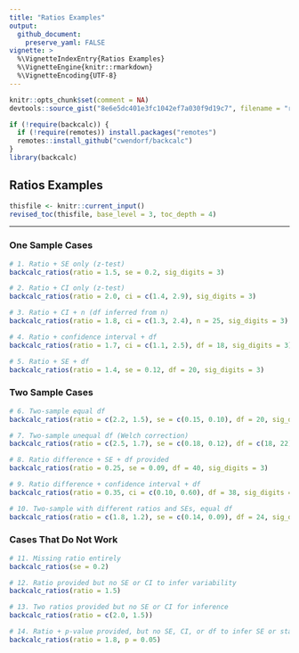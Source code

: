 ```yaml
---
title: "Ratios Examples"
output:
  github_document:
    preserve_yaml: FALSE
vignette: >
  %\VignetteIndexEntry{Ratios Examples}
  %\VignetteEngine{knitr::rmarkdown}
  %\VignetteEncoding{UTF-8}
---
```


```r
knitr::opts_chunk$set(comment = NA)
devtools::source_gist("8e6e5dc401e3fc1042ef7a030f9d19c7", filename = "revised_toc.R")
```

```r
if (!require(backcalc)) {
  if (!require(remotes)) install.packages("remotes")
  remotes::install_github("cwendorf/backcalc")
}
library(backcalc)
```

## Ratios Examples

```r
thisfile <- knitr::current_input()
revised_toc(thisfile, base_level = 3, toc_depth = 4)
```

---

### One Sample Cases

```r
# 1. Ratio + SE only (z-test)
backcalc_ratios(ratio = 1.5, se = 0.2, sig_digits = 3)

# 2. Ratio + CI only (z-test)
backcalc_ratios(ratio = 2.0, ci = c(1.4, 2.9), sig_digits = 3)

# 3. Ratio + CI + n (df inferred from n)
backcalc_ratios(ratio = 1.8, ci = c(1.3, 2.4), n = 25, sig_digits = 3)

# 4. Ratio + confidence interval + df
backcalc_ratios(ratio = 1.7, ci = c(1.1, 2.5), df = 18, sig_digits = 3)

# 5. Ratio + SE + df
backcalc_ratios(ratio = 1.4, se = 0.12, df = 20, sig_digits = 3)
```

### Two Sample Cases

```r
# 6. Two-sample equal df
backcalc_ratios(ratio = c(2.2, 1.5), se = c(0.15, 0.10), df = 20, sig_digits = 3)

# 7. Two-sample unequal df (Welch correction)
backcalc_ratios(ratio = c(2.5, 1.7), se = c(0.18, 0.12), df = c(18, 22), sig_digits = 3)

# 8. Ratio difference + SE + df provided
backcalc_ratios(ratio = 0.25, se = 0.09, df = 40, sig_digits = 3)

# 9. Ratio difference + confidence interval + df
backcalc_ratios(ratio = 0.35, ci = c(0.10, 0.60), df = 38, sig_digits = 3)

# 10. Two-sample with different ratios and SEs, equal df
backcalc_ratios(ratio = c(1.8, 1.2), se = c(0.14, 0.09), df = 24, sig_digits = 3)
```

### Cases That Do Not Work

```r
# 11. Missing ratio entirely
backcalc_ratios(se = 0.2)

# 12. Ratio provided but no SE or CI to infer variability
backcalc_ratios(ratio = 1.5)

# 13. Two ratios provided but no SE or CI for inference
backcalc_ratios(ratio = c(2.0, 1.5))

# 14. Ratio + p-value provided, but no SE, CI, or df to infer SE or statistic
backcalc_ratios(ratio = 1.8, p = 0.05)
```
